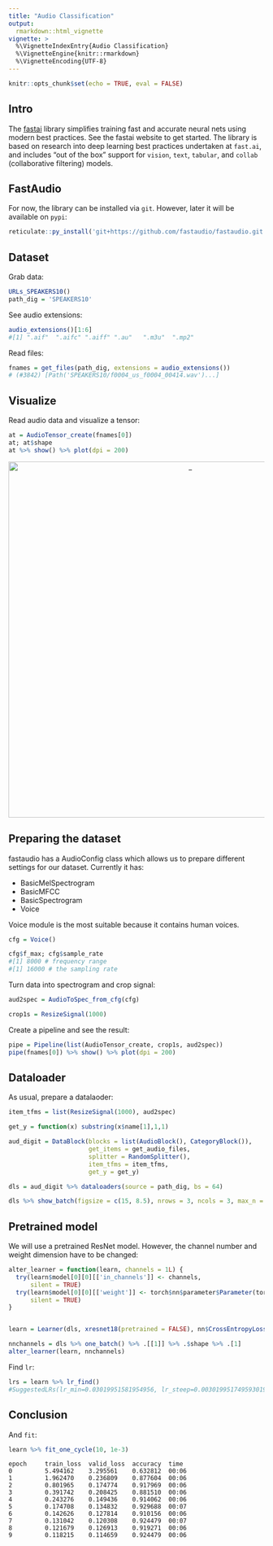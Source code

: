 ```yaml
---
title: "Audio Classification"
output:
  rmarkdown::html_vignette
vignette: >
  %\VignetteIndexEntry{Audio Classification}
  %\VignetteEngine{knitr::rmarkdown}
  %\VignetteEncoding{UTF-8}
---
```


```r
knitr::opts_chunk$set(echo = TRUE, eval = FALSE)
```

## Intro

The [fastai](https://github.com/fastai/fastai) library simplifies training fast and accurate neural nets using modern best practices. See the fastai website to get started. The library is based on research into deep learning best practices undertaken at ```fast.ai```, and includes "out of the box" support for ```vision```, ```text```, ```tabular```, and ```collab``` (collaborative filtering) models. 


## FastAudio

For now, the library can be installed via ```git```. However, later it will be available on ```pypi```:

```r
reticulate::py_install('git+https://github.com/fastaudio/fastaudio.git', pip = TRUE)
```

## Dataset

Grab data:

```r
URLs_SPEAKERS10()
path_dig = 'SPEAKERS10'
```


See audio extensions:

```r
audio_extensions()[1:6]
#[1] ".aif"  ".aifc" ".aiff" ".au"   ".m3u"  ".mp2" 
```

Read files:

```r
fnames = get_files(path_dig, extensions = audio_extensions())
# (#3842) [Path('SPEAKERS10/f0004_us_f0004_00414.wav')...]
```

## Visualize

Read audio data and visualize a tensor:

```r
at = AudioTensor_create(fnames[0])
at; at$shape
at %>% show() %>% plot(dpi = 200)
```

<center>

<img src="images/voice.png" alt="_" style="width: 700px;"/>

</center>


## Preparing the dataset

fastaudio has a AudioConfig class which allows us to prepare different settings for our dataset. Currently it has:

- BasicMelSpectrogram
- BasicMFCC
- BasicSpectrogram
- Voice

Voice module is the most suitable because it contains human voices.


```r
cfg = Voice()

cfg$f_max; cfg$sample_rate
#[1] 8000 # frequency range
#[1] 16000 # the sampling rate
```

Turn data into spectrogram and crop signal:

```r
aud2spec = AudioToSpec_from_cfg(cfg)

crop1s = ResizeSignal(1000)
```

Create a pipeline and see the result:

```r
pipe = Pipeline(list(AudioTensor_create, crop1s, aud2spec))
pipe(fnames[0]) %>% show() %>% plot(dpi = 200)
```

## Dataloader

As usual, prepare a datalaoder:

```r
item_tfms = list(ResizeSignal(1000), aud2spec)

get_y = function(x) substring(x$name[1],1,1)

aud_digit = DataBlock(blocks = list(AudioBlock(), CategoryBlock()),
                      get_items = get_audio_files,
                      splitter = RandomSplitter(),
                      item_tfms = item_tfms,
                      get_y = get_y)

dls = aud_digit %>% dataloaders(source = path_dig, bs = 64)

dls %>% show_batch(figsize = c(15, 8.5), nrows = 3, ncols = 3, max_n = 9, dpi = 180)
```

## Pretrained model

We will use a pretrained ResNet model. However, the channel number and weight dimension have to be changed:

```r
alter_learner = function(learn, channels = 1L) {
  try(learn$model[0][0][['in_channels']] <- channels,
      silent = TRUE)
  try(learn$model[0][0][['weight']] <- torch$nn$parameter$Parameter(torch$narrow(learn$model[0][0][['weight']],1L,1L,1L)),
      silent = TRUE)
}


learn = Learner(dls, xresnet18(pretrained = FALSE), nn$CrossEntropyLoss(), metrics=accuracy)

nnchannels = dls %>% one_batch() %>% .[[1]] %>% .$shape %>% .[1]
alter_learner(learn, nnchannels)
```

Find ```lr```:

```r
lrs = learn %>% lr_find()
#SuggestedLRs(lr_min=0.03019951581954956, lr_steep=0.0030199517495930195)
```

## Conclusion

And ```fit```:

```r
learn %>% fit_one_cycle(10, 1e-3)
```

```
epoch     train_loss  valid_loss  accuracy  time    
0         5.494162    3.295561    0.632812  00:06     
1         1.962470    0.236809    0.877604  00:06     
2         0.801965    0.174774    0.917969  00:06     
3         0.391742    0.208425    0.881510  00:06     
4         0.243276    0.149436    0.914062  00:06     
5         0.174708    0.134832    0.929688  00:07     
6         0.142626    0.127814    0.910156  00:06     
7         0.131042    0.120308    0.924479  00:07     
8         0.121679    0.126913    0.919271  00:06     
9         0.118215    0.114659    0.924479  00:06 
```



